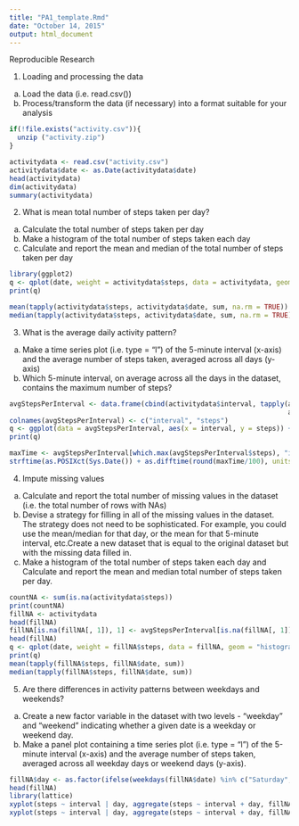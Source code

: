 ```yaml
---
title: "PA1_template.Rmd"
date: "October 14, 2015"
output: html_document
---
```


Reproducible Research

1) Loading and processing the data
  a) Load the data (i.e. read.csv())
  b) Process/transform the data (if necessary) into a format suitable for your analysis

```r
if(!file.exists("activity.csv")){
  unzip ("activity.zip")
}

activitydata <- read.csv("activity.csv")
activitydata$date <- as.Date(activitydata$date)
head(activitydata)
dim(activitydata)
summary(activitydata)
```

2) What is mean total number of steps taken per day?
  a) Calculate the total number of steps taken per day
  b) Make a histogram of the total number of steps taken each day
  c) Calculate and report the mean and median of the total number of steps taken per day

```r
library(ggplot2)
q <- qplot(date, weight = activitydata$steps, data = activitydata, geom = "histogram",binwidth=1)
print(q)

mean(tapply(activitydata$steps, activitydata$date, sum, na.rm = TRUE))
median(tapply(activitydata$steps, activitydata$date, sum, na.rm = TRUE))
```

3) What is the average daily activity pattern?
  a) Make a time series plot (i.e. type = "l") of the 5-minute interval (x-axis) and the average number of steps taken, averaged across all days (y-axis)
  b) Which 5-minute interval, on average across all the days in the dataset, contains the maximum number of steps?

```r
avgStepsPerInterval <- data.frame(cbind(activitydata$interval, tapply(activitydata$steps, 
                                                                      activitydata$interval, mean, na.rm = TRUE)))
colnames(avgStepsPerInterval) <- c("interval", "steps")
q <- ggplot(data = avgStepsPerInterval, aes(x = interval, y = steps)) + geom_line()
print(q)

maxTime <- avgStepsPerInterval[which.max(avgStepsPerInterval$steps), "interval"]
strftime(as.POSIXct(Sys.Date()) + as.difftime(round(maxTime/100), units = "hours") + as.difftime(maxTime%%100, units = "mins"), "%r", tz = "UTC")
```

4) Impute missing values
  a) Calculate and report the total number of missing values in the dataset (i.e. the total number of rows with NAs)
  b) Devise a strategy for filling in all of the missing values in the dataset. The strategy does not need to be sophisticated. For example, you could use the mean/median for that day, or the mean for that 5-minute interval, etc.Create a new dataset that is equal to the original dataset but with the missing data filled in.
  c) Make a histogram of the total number of steps taken each day and Calculate and report the mean and median total number of steps taken per day. 

```r
countNA <- sum(is.na(activitydata$steps))
print(countNA)
fillNA <- activitydata
head(fillNA)
fillNA[is.na(fillNA[, 1]), 1] <- avgStepsPerInterval[is.na(fillNA[, 1]), 2]
head(fillNA)
q <- qplot(date, weight = fillNA$steps, data = fillNA, geom = "histogram",binwidth=1)
print(q)
mean(tapply(fillNA$steps, fillNA$date, sum))
median(tapply(fillNA$steps, fillNA$date, sum))
```

5) Are there differences in activity patterns between weekdays and weekends?
  a) Create a new factor variable in the dataset with two levels - "weekday" and "weekend" indicating whether a given date is a weekday or  weekend day.
  b) Make a panel plot containing a time series plot (i.e. type = "l") of the 5-minute interval (x-axis) and the average number of steps taken, averaged across all weekday days or weekend days (y-axis).

```r
fillNA$day <- as.factor(ifelse(weekdays(fillNA$date) %in% c("Saturday", "Sunday"), "Weekend", "Weekday"))
head(fillNA)
library(lattice)
xyplot(steps ~ interval | day, aggregate(steps ~ interval + day, fillNA, FUN = mean), layout = c(1, 2), type = "l", group = day)
xyplot(steps ~ interval | day, aggregate(steps ~ interval + day, fillNA, FUN = mean), layout = c(1, 2), type = "l", ylab = 'Average No of Steps')
```